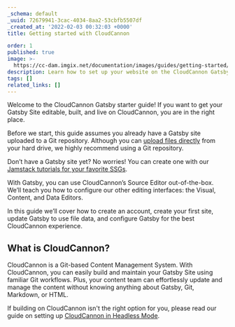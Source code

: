 ```yaml
---
_schema: default
_uuid: 72679941-3cac-4034-8aa2-53cbfb5507df
_created_at: '2022-02-03 00:32:03 +0000'
title: Getting started with CloudCannon

order: 1
published: true
image: >-
  https://cc-dam.imgix.net/documentation/images/guides/getting-started/guide-thumbnails/CloudCannon-Getting-Started-Thumbnail-Gatsby.png
description: Learn how to set up your website on the CloudCannon Gatsby CMS.
tags: []
related_links: []
---
```

Welcome to the CloudCannon Gatsby starter guide! If you want to get your Gatsby Site editable, built, and live on CloudCannon, you are in the right place.

Before we start, this guide assumes you already have a Gatsby site uploaded to a Git repository. Although you can <a target="_blank" rel="noopener" href="https://cloudcannon.com/documentation/articles/create-a-site-with-direct-upload/">upload files directly</a> from your hard drive, we highly recommend using a Git repository.

Don’t have a Gatsby site yet? No worries! You can create one with our <a target="_blank" rel="noopener" href="https://cloudcannon.com/tutorials/">Jamstack tutorials for your favorite SSGs</a>.

With Gatsby, you can use CloudCannon’s Source Editor out-of-the-box. We’ll teach you how to configure our other editing interfaces: the Visual, Content, and Data Editors.

In this guide we’ll cover how to create an account, create your first site, update Gatsby to use file data, and configure Gatsby for the best CloudCannon experience.

## What is CloudCannon?

CloudCannon is a Git-based Content Management System. With CloudCannon, you can easily build and maintain your Gatsby Site using familiar Git workflows. Plus, your content team can effortlessly update and manage the content without knowing anything about Gatsby, Git, Markdown, or HTML.

If building on CloudCannon isn't the right option for you, please read our guide on setting up [CloudCannon in Headless Mode](/documentation/guides/headless-starter-guide/).